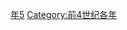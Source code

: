 {{Catnav|頁面分類|历史|歷史時代|年|前4世纪各年}}

{{catmore}}
{{Commons category|315 BC}}

[[Category:前310年代|年5]]
[[Category:前4世纪各年|Category:前4世纪各年]]